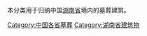 本分类用于归纳中国[[湖南省|湖南省]]境内的墓葬建筑。

[[Category:中国各省墓葬|Category:中国各省墓葬]]
[[Category:湖南省建筑物|Category:湖南省建筑物]]